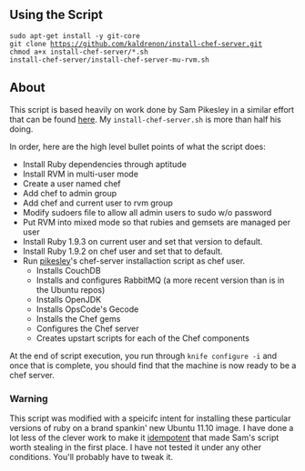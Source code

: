 == Using the Script ==
 sudo apt-get install -y git-core
 git clone https://github.com/kaldrenon/install-chef-server.git
 chmod a+x install-chef-server/*.sh
 install-chef-server/install-chef-server-mu-rvm.sh

== About ==

This script is based heavily on work done by Sam Pikesley in a similar effort that can be found [http://github.com/pikesley/catering-college here]. My <code>install-chef-server.sh</code> is more than half his doing.

In order, here are the high level bullet points of what the script does:
* Install Ruby dependencies through aptitude
* Install RVM in multi-user mode
* Create a user named chef
* Add chef to admin group
* Add chef and current user to rvm group
* Modify sudoers file to allow all admin users to sudo w/o password
* Put RVM into mixed mode so that rubies and gemsets are managed per user
* Install Ruby 1.9.3 on current user and set that version to default.
* Install Ruby 1.9.2 on chef user and set that to default.
* Run [http://github.com/pikesley pikesley]<nowiki/>'s chef-server installaction script as chef user.
** Installs CouchDB
** Installs and configures RabbitMQ (a more recent version than is in the Ubuntu repos)
** Installs OpenJDK 
** Installs OpsCode's Gecode
** Installs the Chef gems
** Configures the Chef server
** Creates upstart scripts for each of the Chef components

At the end of script execution, you run through <code>knife configure -i</code> and once that is complete, you should find that the machine is now ready to be a chef server.

=== Warning ===

This script was modified with a speicifc intent for installing these particular versions of ruby on a brand spankin' new Ubuntu 11.10 image. I have done a lot less of the clever work to make it [http://http://en.wikipedia.org/wiki/Idempotence idempotent] that made Sam's script worth stealing in the first place. I have not tested it under any other conditions. You'll probably have to tweak it.

